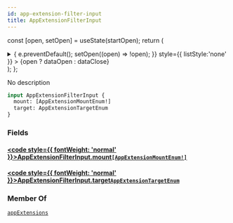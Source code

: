 ```yaml
---
id: app-extension-filter-input
title: AppExtensionFilterInput
---
```






const [open, setOpen] = useState(startOpen);
return (
<details {...(open ? { open: true } : {})} className="details" style={{ border:'none', boxShadow:'none', background:'var(--ifm-background-color)' }}>
<summary
onClick={(e) => {
e.preventDefault();
setOpen((open) => !open);
}}
style={{ listStyle:'none' }} >
{open ? dataOpen : dataClose}
</summary>
{open && children}
</details>
);
};

No description

```graphql
input AppExtensionFilterInput {
  mount: [AppExtensionMountEnum!]
  target: AppExtensionTargetEnum
}
```

### Fields

#### [<code style={{ fontWeight: 'normal' }}>AppExtensionFilterInput.<b>mount</b></code>](#)<Bullet />[`[AppExtensionMountEnum!]`](../../../api-reference/apps/enums/app-extension-mount-enum.mdx) <Badge class="badge badge--secondary" text="list"/> <Badge class="badge badge--secondary" text="enum"/> <Badge class="badge badge--secondary" text="apps"/>

#### [<code style={{ fontWeight: 'normal' }}>AppExtensionFilterInput.<b>target</b></code>](#)<Bullet />[`AppExtensionTargetEnum`](../../../api-reference/apps/enums/app-extension-target-enum.mdx) <Badge class="badge badge--secondary" text="enum"/> <Badge class="badge badge--secondary" text="apps"/>

### Member Of

[`appExtensions`](../../../api-reference/apps/queries/app-extensions.mdx) <Badge class="badge badge--secondary" text="query"/>
